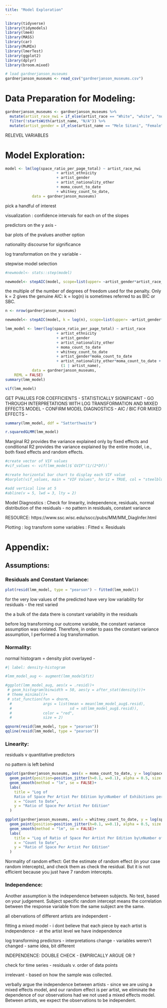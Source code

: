 ```yaml
---
title: "Model Exploration"
---
```


```r

library(tidyverse)
library(tidymodels)
library(lme4)
library(MASS)
library(car)
library(MuMIn)
library(lmerTest)
library(ggplot2)
library(dplyr)
library(broom.mixed)

# load gardnerjanson_museums
gardnerjanson_museums <- read_csv("gardnerjanson_museums.csv")
```

# Data Preparation for Modeling:

```r
gardnerjanson_museums <- gardnerjanson_museums %>%
  mutate(artist_race_nwi = if_else(artist_race == "White", "white", "non-white"))%>%
  filter(!startsWith(artist_name, "N/A")) %>%
  mutate(artist_gender = if_else(artist_name == "Mele Sitani", "Female", artist_gender))
```

RELEVEL VARIABLES

# Model Exploration:

```r
model <- lm(log(space_ratio_per_page_total) ~ artist_race_nwi
                       + artist_ethnicity 
                       + artist_gender 
                       + artist_nationality_other
                       + moma_count_to_date
                       + whitney_count_to_date, 
            data = gardnerjanson_museums)
```

pick a handful of interest

visualization : confidence intervals for each on of the slopes

predictors on the y axis -

bar plots of the pvalues another option

nationality discourse for significance

log transformation on the y variable -

stepwise model selection

```r
#newmodel<- stats::step(model)

newmodel<- stepAIC(model, scope=list(upper= ~artist_gender*artist_race_nwi*artist_nationality_other*artist_ethnicity*moma_count_to_date*whitney_count_to_date, lower= ~1))
```

the multiple of the number of degrees of freedom used for the penalty. Only k = 2 gives the genuine AIC: k = log(n) is sometimes referred to as BIC or SBC.

```r
n <- nrow(gardnerjanson_museums)

newmodel<- stepAIC(model, k = log(n), scope=list(upper= ~artist_gender*artist_race_nwi*artist_nationality_other*artist_ethnicity*moma_count_to_date*whitney_count_to_date, lower= ~1))

```

```r
lmm_model <- lmer(log(space_ratio_per_page_total) ~ artist_race
                       + artist_ethnicity 
                       + artist_gender 
                       + artist_nationality_other
                       + moma_count_to_date
                       + whitney_count_to_date
                       + artist_gender*moma_count_to_date
                       + artist_nationality_other*moma_count_to_date +
                         (1 | artist_name),
            data = gardnerjanson_museums,
    REML = FALSE)
summary(lmm_model)

```

```r
vif(lmm_model)
```

GET PVALUES FOR COEFFICIENTS - STATISTICALLY SIGNIFICANT - GO THROUGH INTERPRETATIONS WITH LOG TRANSFORMATION AND MIXED EFFECTS MODEL - CONFIRM MODEL DIAGNOSTICS - AIC / BIC FOR MIXED EFFECTS -

```r

summary(lmm_model, ddf = "Satterthwaite")

```

```r
r.squaredGLMM(lmm_model)
```

Marginal R2 provides the variance explained only by fixed effects and conditional R2 provides the variance explained by the entire model, i.e., both fixed effects and random effects.

```r
#create vector of VIF values
#vif_values <- vif(lmm_model)$`GVIF^(1/(2*Df))`

#create horizontal bar chart to display each VIF value
#barplot(vif_values, main = "VIF Values", horiz = TRUE, col = "steelblue")

#add vertical line at 5
#abline(v = 5, lwd = 3, lty = 2)
```

Model Diagnostics : Check for linearity, independence, residuals, normal distribution of the residuals - no pattern in residuals, constant variance

RESOURCE: https://www.ssc.wisc.edu/sscc/pubs/MM/MM_DiagInfer.html

Plotting : log transform some variables : Fitted v. Residuals

# Appendix:

## Assumptions:

### Residuals and Constant Variance:

```r

plot(resid(lmm_model, type = "pearson") ~ fitted(lmm_model))
```

for the very low values of the predicted have very low variability for residuals - the rest varied

the a bulk of the data there is constant variability in the residuals

before log transforming our outcome variable, the constant variance assumption was violated. Therefore, in order to pass the constant variance assumption, I performed a log transformation.

### Normality:

normal histogram = density plot overlayed -

```r
#| label: density-histogram

#lmm_model_aug <- augment(lmm_model$fit)

#ggplot(lmm_model_aug, aes(x = .resid))+
 # geom_histogram(binwidth = 50, aes(y = after_stat(density)))+
 # theme_minimal()+ 
 # stat_function(fun = dnorm,
  #              args = list(mean = mean(lmm_model_aug$.resid),
  #                          sd = sd(lmm_model_aug$.resid)),
  #              color = "red",
  #              size = 2)
```

```r

qqnorm(resid(lmm_model, type = "pearson"))
qqline(resid(lmm_model, type = "pearson"))

```

### Linearity:

residuals v quantitative predictors

no pattern is left behind

```r

ggplot(gardnerjanson_museums, aes(x = moma_count_to_date, y = log(space_ratio_per_page_total))) +
  geom_point(position=position_jitter(h=0.1, w=0.1), alpha = 0.5, size = 1) +
  geom_smooth(method = "lm", se = FALSE)+
  labs(
    title = "Log of 
    Ratio of Space Per Artist Per Edition by\nNumber of Exhibitions per Artist per Editions in the MoMA",
    x = "Count to Date",
    y = "Ratio of Space Per Artist Per Edition"
  )
```

```r

ggplot(gardnerjanson_museums, aes(x = whitney_count_to_date, y = log(space_ratio_per_page_total))) +
  geom_point(position=position_jitter(h=0.1, w=0.1), alpha = 0.5, size = 1) +
  geom_smooth(method = "lm", se = FALSE)+
  labs(
    title = "Log of Ratio of Space Per Artist Per Edition by\nNumber of Exhibitions per Artist per Editions in the Whitney",
    x = "Count to Date",
    y = "Ratio of Space Per Artist Per Edition"
  )
```

Normality of random effect: Get the estimate of random effect (in your case random intercepts), and check them as check the residual. But it is not efficient because you just have 7 random intercepts.

### Independence:

Another assumption is the independence between subjects. No test, based on your judgement. Subject specific random intercept means the correlation between the response variable from the same subject are the same.

all obervations of different artists are independent -

fitting a mixed model - i dont believe that each piece by each artist is independence - at the artist level we have independence

log transforming predictors - interpretations change - variables weren't changed - same idea, bit different

INDEPENDENCE: DOUBLE CHECK - EMPIRICALLY ARGUE OR ?

check for time series - residuals v. order of data points

irrelevant - based on how the sample was collected.

verbally argue the independence between artists - since we are using a mixed effects model, and our random effect is per artist, we eliminate the dependence of our observations had we not used a mixed effects model. Between artists, we expect the observations to be independent.
